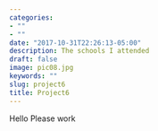 ```yaml
---
categories:
- ""
- ""
date: "2017-10-31T22:26:13-05:00"
description: The schools I attended
draft: false
image: pic08.jpg
keywords: ""
slug: project6
title: Project6
---
```



Hello 
Please work